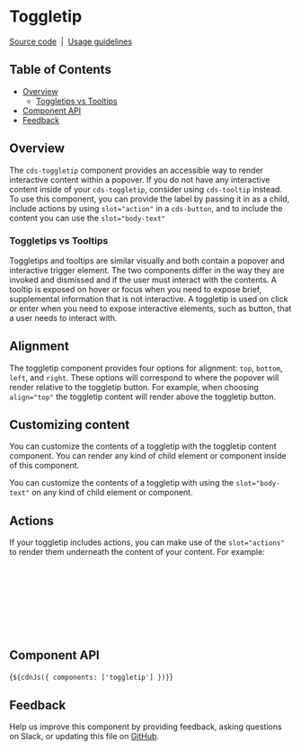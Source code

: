 
<Meta of={ToggleTipStories} />

# Toggletip

[Source code](https://github.com/carbon-design-system/carbon/tree/main/packages/web-components/src/components/toogle-tip)
&nbsp;|&nbsp;
[Usage guidelines](https://www.carbondesignsystem.com/components/toggletip/usage)

## Table of Contents

- [Overview](#overview)
  - [Toggletips vs Tooltips](#toggletips-vs-tooltips)
- [Component API](#component-api)
- [Feedback](#feedback)

## Overview

The `cds-toggletip` component provides an accessible way to render interactive
content within a popover. If you do not have any interactive content inside of
your `cds-toggletip`, consider using `cds-tooltip` instead. To use this
component, you can provide the label by passing it in as a child, include
actions by using `slot="action"` in a `cds-button`, and to include the content
you can use the `slot="body-text"`

<Canvas of={ToggleTipStories.Default} />

### Toggletips vs Tooltips

Toggletips and tooltips are similar visually and both contain a popover and
interactive trigger element. The two components differ in the way they are
invoked and dismissed and if the user must interact with the contents. A tooltip
is exposed on hover or focus when you need to expose brief, supplemental
information that is not interactive. A toggletip is used on click or enter when
you need to expose interactive elements, such as button, that a user needs to
interact with.

## Alignment

The toggletip component provides four options for alignment: `top`, `bottom`,
`left`, and `right`. These options will correspond to where the popover will
render relative to the toggletip button. For example, when choosing `align="top"`
the toggletip content will render above the toggletip button.

## Customizing content

You can customize the contents of a toggletip with the toggletip content
component. You can render any kind of child element or component inside of this
component.

You can customize the contents of a toggletip with using the `slot="body-text"`
on any kind of child element or component.

## Actions

If your toggletip includes actions, you can make use of the `slot="actions"` to
render them underneath the content of your content. For example:

```html
<cds-toggletip>
  <p slot="body-text">
    Lorem ipsum dolor sit amet, di os consectetur adipiscing elit, sed do
    eiusmod tempor incididunt ut fsil labore et dolore magna aliqua.
  </p>
  <cds-link href="custom-link" slot="actions">Custom link</cds-link>
  <cds-button size="sm" slot="actions">Custom action</cds-button>
</cds-toggletip>
```

## Component API

<ArgTypes of="cds-toggletip" />

<Markdown>{`${cdnJs({ components: ['toggletip'] })}`}</Markdown>

## Feedback

Help us improve this component by providing feedback, asking questions on Slack,
or updating this file on
[GitHub](https://github.com/carbon-design-system/carbon/edit/main/packages/web-components/src/components/toggle-tip/toggletip.mdx).
